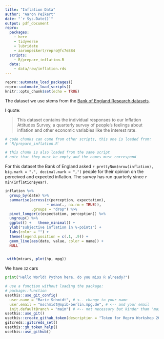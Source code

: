 ```yaml
---
title: "Inflation Data"
author: "Aaron Peikert"
date: "`r Sys.Date()`"
output: pdf_document
repro:
  packages:
    - here
    - tidyverse
    - lubridate
    - aaronpeikert/repro@fc7e884
  scripts:
    - R/prepare_inflation.R
  data:
    - data/raw/inflation.rds
---
```


```r
repro::automate_load_packages()
repro::automate_load_scripts()
knitr::opts_chunk$set(echo = TRUE)

```

The dataset we use stems from the [Bank of England Research datasets](https://www.bankofengland.co.uk/statistics/research-datasets).

I quote:

> This dataset contains the individual responses to our Inflation Attitudes Survey, a quarterly survey of people’s feelings about inflation and other economic variables like the interest rate. 

```r
# code chunks can come from other scripts, this one is loaded from:
# `R/prepare_inflation.R`
```

```r
# this chunk is also loaded from the same script
# note that they must be empty and the names must correspond
```

For this dataset the Bank of England asked `r prettyNum(nrow(inflation), big.mark = ".", decimal.mark = ",")` people for their opinion on the perceived and expected inflation.
The survey has run quarterly since `r min(inflation$year)`.

```r
inflation %>% 
  group_by(date) %>% 
  summarise(across(c(perception, expectation),
                   ~ mean(., na.rm = TRUE)),
            .groups = "drop") %>% 
  pivot_longer(c(expectation, perception)) %>% 
  ungroup() %>% 
  ggplot() +   theme_minimal() +
  ylab("subjective inflation in %-points") +
  labs(color = "") +
  theme(legend.position = c(.1, .9)) +
  geom_line(aes(date, value, color = name)) +
  NULL
  
```

```r
 with(mtcars, plot(hp, mpg))


```

We have `32` cars

```python
print("Hello World! Python here, do you miss R already?")
```

```r
# use a function without loading the package:
# package::function
usethis::use_git_config(
  user.name = "Marie Schmidt", # <-- change to your name
  user.email = "mschmidt@mpib-berlin.mpg.de", # <-- and your email
  init.defaultBranch = "main") # <-- not necessary but kinder than 'master'
usethis::use_git()
usethis::create_github_token(description = "Token for Repro Workshop 2025")
gitcreds::gitcreds_set()
usethis::gh_token_help()
usethis::use_github()
```


